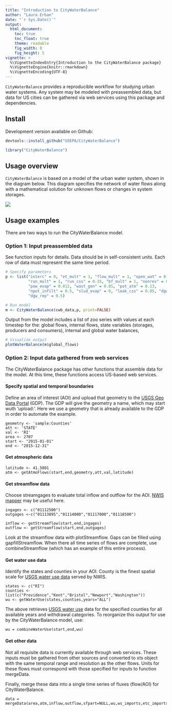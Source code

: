```yaml
---
title: "Introduction to CityWaterBalance"
author: "Laura Erban"
date: "`r Sys.Date()`"
output: 
  html_document:
    toc: true
    toc_float: true
    theme: readable
    fig_width: 8
    fig_height: 5
vignette: >
  %\VignetteIndexEntry{Introduction to the CityWaterBalance package}
  %\VignetteEngine{knitr::rmarkdown}
  %\VignetteEncoding{UTF-8}
---
```


`CityWaterBalance` provides a reproducible workflow for studying urban water
systems.  Any system may be modeled with preassembled data, but data 
for US cities can be gathered via web services using this package and 
dependencies. 


## Install

Development version available on Github:

```r
devtools::install_github("USEPA/CityWaterBalance")
```

```r
library("CityWaterBalance")
```

## Usage overview

`CityWaterBalance` is based on a model of the urban water system, shown in the
diagram below.  This diagram specifies the network of water flows along with
a mathematical solution for unknown flows or changes in system storages.  

![](urban_water_system.png)


## Usage examples
There are two ways to run the CityWaterBalance model.

### Option 1:  Input preassembled data

See function inputs for details.  Data should be in
self-consistent units.  Each row of data must represent the same time period.

```r
# Specify parameters
p <- list("interc" = 0, "et_mult" = 1, "flow_mult" = 1, "open_wat" = 0.02,
          "run_mult" = 1, "run_css" = 0.35, "bf_mult" = 1, "nonrev" = 0.08,
          "pow_evap" = 0.012, "wast_gen" = 0.85, "pot_atm" = 0.13, 
          "npot_infilt" = 0.5, "slud_evap" = 0, "leak_css" = 0.05, "dgw" = 0.5,
          "dgw_rep" = 0.5)

# Run model
m <- CityWaterBalance(cwb_data,p, print=FALSE)
```

Output from the model includes a list of zoo series with values at each timestep
for the: global flows, internal flows, state variables (storages, producers and 
consumers), internal and global water balances,

```r
# Visualize output
plotWaterBalance(m$global_flows)
```

### Option 2: Input data gathered from web services

The CityWaterBalance package has other functions that assemble data for the 
model.  At this time, these functions access US-based web services.

#### Specify spatial and temporal boundaries

Define an area of interest (AOI) and upload that geometry to the 
[USGS Geo Data Portal](https://cida.usgs.gov/gdp/) (GDP). The GDP will give the
geometry a name, which may start wuth 'upload:'.  Here we use a geometry that is 
already available to the GDP in order to automate the example.

```
geometry <- 'sample:Counties'
att <- 'STATE'
val <- 'RI'
area <- 2707
start <- "2015-01-01"
end <- "2015-12-31"
```

#### Get atmospheric data

```
latitude <- 41.5801
atm <- getAtmoFlows(start,end,geometry,att,val,latitude)
```

#### Get streamflow data

Choose streamgages to evaluate total inflow and outflow for the AOI.  [NWIS mapper](https://maps.waterdata.usgs.gov/) may be useful here.

```
ingages <- c("01112500")
outgages <-c("01113895","01114000","01117000","01118500")

inflow <- getStreamflow(start,end,ingages)
outflow <- getStreamflow(start,end,outgages)
```

Look at the streamflow data with plotStreamflow. Gaps can be filled using 
gapfillStreamflow.  When there all time series of flows are complete, use
combineStreamflow (which has an example of this entire process).

#### Get water use data

Identify the states and counties in your AOI. County is the finest spatial scale 
for [USGS water use data](https://waterdata.usgs.gov/nwis/wu) served by NWIS.

```
states <- c("RI")
counties <- list(c("Providence","Kent","Bristol","Newport","Washington"))
wu <- getWaterUse(states,counties,years="ALL")
```

The above retrieves [USGS water use](https://water.usgs.gov/watuse/) data for 
the specified counties for all available years and withdrawal categories. To 
reorganize this output for use by the CityWaterBalance model, use:

```
wu = combineWaterUse(start,end,wu)
```

#### Get other data

Not all requisite data is currently available through web services.  These
inputs must be gathered from other sources and converted to xts object with the
same temporal range and resolution as the other flows.  Units for these flows 
must correspond with those specified for inputs to function mergeData.

Finally, merge these data into a single time series of fluxes (flow/AOI) for 
CityWaterBalance.  

```
data = mergeData(area,atm,inflow,outflow,sfpart=NULL,wu,ws_imports,etc_imports,wweff,dgr,cso)
```

